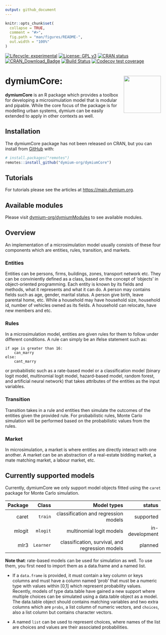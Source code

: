 ```yaml
---
output: github_document
---
```


<!-- README.md is generated from README.Rmd. Please edit that file -->

```r
knitr::opts_chunk$set(
  collapse = TRUE,
  comment = "#>",
  fig.path = "man/figures/README-",
  out.width = "100%"
)
```
<!-- badges: start -->
[![Lifecycle: experimental](https://img.shields.io/badge/lifecycle-experimental-orange.svg)](https://www.tidyverse.org/lifecycle/#experimental)
[![License: GPL v3](https://img.shields.io/badge/License-GPL%20v3-blue.svg)](https://www.gnu.org/licenses/gpl-3.0)
[![CRAN status](https://www.r-pkg.org/badges/version/dymiumCore)](https://CRAN.R-project.org/package=dymiumCore)
[![CRAN_Download_Badge](http://cranlogs.r-pkg.org/badges/dymiumCore)](https://CRAN.R-project.org/package=dymiumCore)
[![Build Status](https://travis-ci.org/dymium-org/dymiumCore.svg?branch=master)](https://travis-ci.org/dymium-org/dymiumCore)
[![Codecov test coverage](https://codecov.io/gh/dymium-org/dymiumCore/branch/master/graph/badge.svg)](https://codecov.io/gh/dymium-org/dymiumCore?branch=master)
<!-- badges: end -->

# dymiumCore: <img src="man/figures/logo.png" align="right" alt="" width="120" />

**dymiumCore** is an R package which provides a toolbox for developing a microsimulation
model that is modular and pipable. While the core focus of the package is for modelling
urban systems, dymium can be easily extended to apply in other contexts as well.

## Installation

The dymiumCore package has not been released on CRAN, but you can install from [GitHub](https://github.com/) with:

```r
# install.packages("remotes")
remotes::install_github("dymium-org/dymiumCore")
```

## Tutorials

For tutorials please see the articles at [https://main.dymium.org](https://main.dymium.org).

## Available modules

Please visit [dymium-org/dymiumModules](https://github.com/dymium-org/dymiumModules) to see available modules.

## Overview

An implementation of a microsimulation model usually consists of these four 
components which are entities, rules, transition, and markets.

### Entities

Entities can be persons, firms, buildings, zones, transport network etc. They
can be conviniently defined as a class, based on the concept of 'objects' in 
object-oriented programming. Each entity is known by its fields and methods, 
what it represents and what it can do. A person may contains fields such as age, 
gender, marital status. A person give birth, leave parental home, etc.  While 
a household may have household size, household id, number of vehicles owned as
its fields. A household can relocate, have new members and etc.

### Rules

In a microsimulation model, entities are given rules for them to follow under 
different conditions. A rule can simply be an ifelse statement such as:

```
if age is greater than 16:
    can_marry 
else:
    cant_marry
```

or probabilistic such as a rate-based model or a classification model 
(binary logit model, multinomial logit model, hazard-based model, random forest, 
and artificial neural network) that takes attributes of the entities as the
input variables.

### Transition

Transition takes in a rule and entities then simulate the outcomes of the entities
given the provided rule. For probabilistic rules, Monte Carlo simulation will be performed
based on the probabilistic values from the rules.

### Market

In microsimulation, a market is where entities are directly interact with one another.
A market can be an abstraction of a real-estate bidding market, a mate matching market,
a labour market, etc.

## Currently supported models

Currently, dymiumCore we only support model objects fitted using the `caret` package
for Monte Carlo simulation.

| Package |     Class |                                     Model types |         status |
| ------: | --------: | ----------------------------------------------: | -------------: |
|   caret |   `train` |            classification and regression models |      supported |
|  mlogit |  `mlogit` |                        multinomial logit models | in-development |
|    mlr3 | `Learner` | classification, survival, and regression models |        planned |

__Note that__: rate-based models can be used for simulation as well. To use them,
you first need to import them as  a data.frame and a named list.

- If a `data.frame` is provided, it must contain a key column or keys columns and
must have a column named 'prob' that must be a numeric type with values within [0,1]
which represent probability values. Recently, models of type data.table have gained 
a new support where multiple choices can be simulated using a data.table object
as a model. The data.table object should contains matching variables and two extra
columns which are `probs`, a list column of numeric vectors, and `choices`, also 
a list column but contains character vectors.

- A named `list` can be used to represent choices, where names of the list are 
choices and values are their associated probabilities. 
